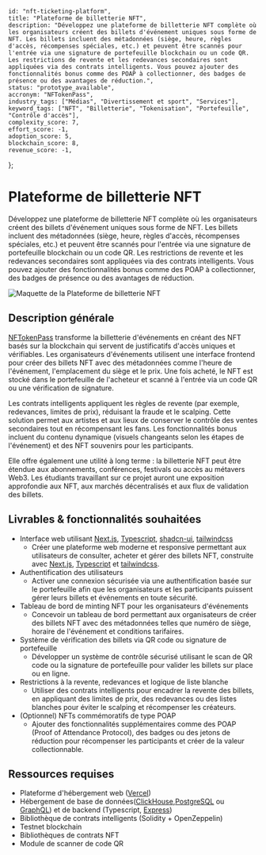     id: "nft-ticketing-platform",
    title: "Plateforme de billetterie NFT",
    description: "Développez une plateforme de billetterie NFT complète où les organisateurs créent des billets d'événement uniques sous forme de NFT. Les billets incluent des métadonnées (siège, heure, règles d'accès, récompenses spéciales, etc.) et peuvent être scannés pour l'entrée via une signature de portefeuille blockchain ou un code QR. Les restrictions de revente et les redevances secondaires sont appliquées via des contrats intelligents. Vous pouvez ajouter des fonctionnalités bonus comme des POAP à collectionner, des badges de présence ou des avantages de réduction.",
    status: "prototype_available",
    accronym: "NFTokenPass",
    industry_tags: ["Médias", "Divertissement et sport", "Services"],
    keyword_tags: ["NFT", "Billetterie", "Tokenisation", "Portefeuille", "Contrôle d'accès"],
    complexity_score: 7,
    effort_score: -1,
    adoption_score: 5,
    blockchain_score: 8,
    revenue_score: -1,
};

# Plateforme de billetterie NFT

Développez une plateforme de billetterie NFT complète où les organisateurs créent des billets d'événement uniques sous forme de NFT. Les billets incluent des métadonnées (siège, heure, règles d'accès, récompenses spéciales, etc.) et peuvent être scannés pour l'entrée via une signature de portefeuille blockchain ou un code QR. Les restrictions de revente et les redevances secondaires sont appliquées via des contrats intelligents. Vous pouvez ajouter des fonctionnalités bonus comme des POAP à collectionner, des badges de présence ou des avantages de réduction.

![Maquette de la Plateforme de billetterie NFT](/images/project/nft-ticketing-platform.jpg)

## Description générale

[NFTokenPass](https://nftokenpass.monark.io) transforme la billetterie d'événements en créant des NFT basés sur la blockchain qui servent de justificatifs d'accès uniques et vérifiables. Les organisateurs d'événements utilisent une interface frontend pour créer des billets NFT avec des métadonnées comme l'heure de l'événement, l'emplacement du siège et le prix. Une fois acheté, le NFT est stocké dans le portefeuille de l'acheteur et scanné à l'entrée via un code QR ou une vérification de signature.

Les contrats intelligents appliquent les règles de revente (par exemple, redevances, limites de prix), réduisant la fraude et le scalping. Cette solution permet aux artistes et aux lieux de conserver le contrôle des ventes secondaires tout en récompensant les fans. Les fonctionnalités bonus incluent du contenu dynamique (visuels changeants selon les étapes de l'événement) et des NFT souvenirs pour les participants.

Elle offre également une utilité à long terme : la billetterie NFT peut être étendue aux abonnements, conférences, festivals ou accès au métavers Web3. Les étudiants travaillant sur ce projet auront une exposition approfondie aux NFT, aux marchés décentralisés et aux flux de validation des billets.

## Livrables & fonctionnalités souhaitées

- Interface web utilisant [Next.js](https://nextjs.org/), [Typescript](https://www.typescriptlang.org/), [shadcn-ui](https://ui.shadcn.com/), [tailwindcss](https://tailwindcss.com/)  
   - Créer une plateforme web moderne et responsive permettant aux utilisateurs de consulter, acheter et gérer des billets NFT, construite avec [Next.js](https://nextjs.org/), [Typescript](https://www.typescriptlang.org/) et [tailwindcss](https://tailwindcss.com/).
- Authentification des utilisateurs  
   - Activer une connexion sécurisée via une authentification basée sur le portefeuille afin que les organisateurs et les participants puissent gérer leurs billets et événements en toute sécurité.
- Tableau de bord de minting NFT pour les organisateurs d'événements  
   - Concevoir un tableau de bord permettant aux organisateurs de créer des billets NFT avec des métadonnées telles que numéro de siège, horaire de l'événement et conditions tarifaires.
- Système de vérification des billets via QR code ou signature de portefeuille  
   - Développer un système de contrôle sécurisé utilisant le scan de QR code ou la signature de portefeuille pour valider les billets sur place ou en ligne.
- Restrictions à la revente, redevances et logique de liste blanche  
   - Utiliser des contrats intelligents pour encadrer la revente des billets, en appliquant des limites de prix, des redevances ou des listes blanches pour éviter le scalping et récompenser les créateurs.
- (Optionnel) NFTs commémoratifs de type POAP  
   - Ajouter des fonctionnalités supplémentaires comme des POAP (Proof of Attendance Protocol), des badges ou des jetons de réduction pour récompenser les participants et créer de la valeur collectionnable.


## Ressources requises

- Plateforme d'hébergement web ([Vercel](https://www.vercel.com/))
- Hébergement de base de données([ClickHouse](https://clickhouse.com/),[PostgreSQL](https://www.postgresql.org/) ou [GraphQL](https://graphql.org/)) et de backend (Typescript, [Express](https://expressjs.com/))
- Bibliothèque de contrats intelligents (Solidity + OpenZeppelin)
- Testnet blockchain
- Bibliothèques de contrats NFT
- Module de scanner de code QR